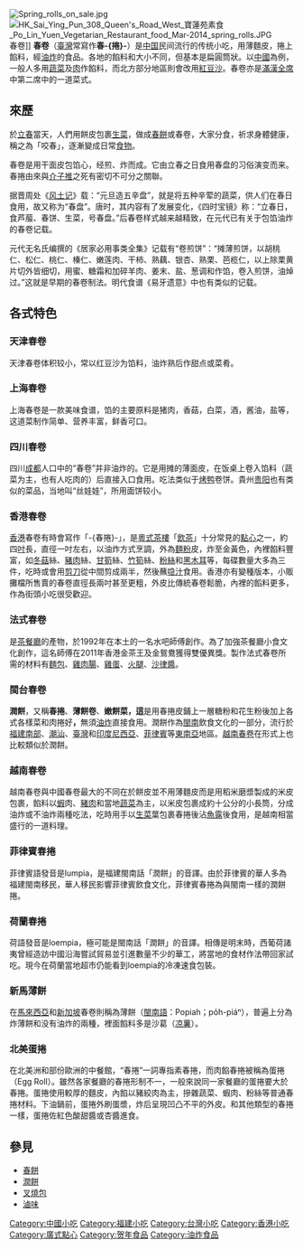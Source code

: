 {{noteTA
|G1 = Food
}}
{{original research|time=2019-01-12T04:04:48+00:00}}
{{Unreferenced|time=2012-04-13T03:02:52+00:00 }}
{{otheruses|subject=一種油炸的食品|other=閩南、臺灣的一种非油炸的食品|潤餅卷}}
[[File:Spring_rolls_on_sale.jpg|thumb]]
[[File:HK_Sai_Ying_Pun_308_Queen's_Road_West_寶蓮苑素食_Po_Lin_Yuen_Vegetarian_Restaurant_food_Mar-2014_spring_rolls.JPG|thumb]]春卷]]
'''春卷'''（[[臺灣|臺灣]]常寫作'''春-{捲}-'''）是[[中国|中国]]民间流行的传统小吃，用薄麵皮，捲上餡料，經[[油|油]][[炸|炸]]的食品。各地的餡料和大小不同，但基本是扁圓筒狀。以[[中國|中國]]為例，一般人多用[[蔬菜|蔬菜]]及[[肉|肉]]作餡料，而北方部分地區則會改用[[豆沙|紅豆沙]]。春卷亦是[[滿漢全席|滿漢全席]]中第二席中的一道菜式。

==來歷==
於[[立春|立春]]當天，人們用餅皮包裹[[生菜|生菜]]，做成[[春餅|春餅]]或春卷，大家分食，祈求身體健康，稱之為「咬春」，逐漸變成日常[[食物|食物]]。

春卷是用干面皮包馅心，经煎、炸而成。它由立春之日食用春盘的习俗演变而来。春捲由來與[[介子推|介子推]]之死有密切不可分之關聯。

据晋周处《[[风土记|风土记]]》载：“元旦造五辛盘”，就是将五种辛荤的蔬菜，供人们在春日食用，故又称为“春盘”。唐时，其内容有了发展变化，《四时宝镜》称：“立春日，食芦菔、春饼、生菜，号春盘。”后春卷样式越来越精致，在元代已有关于包馅油炸的春卷记载。

元代无名氏编撰的《居家必用事类全集》记载有“卷煎饼”：“摊薄煎饼，以胡桃仁、松仁、桃仁、榛仁、嫩莲肉、干柿、熟藕、银杏、熟栗、芭榄仁，以上除栗黄片切外皆细切，用蜜、糖霜和加碎羊肉、姜末、盐、葱调和作馅，卷入煎饼，油焯过。”这就是早期的春卷制法。明代食谱《易牙遗意》中也有类似的记载。

==各式特色==
===天津春卷===
天津春卷体积较小，常以红豆沙为馅料，油炸熟后作甜点或菜肴。

===上海春卷===
上海春卷是一款美味食谱，馅的主要原料是猪肉，香菇，白菜，酒，酱油，盐等，这道菜制作简单、营养丰富，鲜香可口。

===四川春卷===
四川[[成都|成都]]人口中的“春卷”并非油炸的。它是用摊的薄面皮，在饭桌上卷入馅料（蔬菜为主，也有人吃肉的）后直接入口食用。吃法类似于[[烤鸭|烤鸭]]卷饼。貴州[[贵阳|贵阳]]也有类似的菜品，当地叫“丝娃娃”，所用面饼较小。

===香港春卷===
[[香港|香港]]春卷有時會寫作「-{春捲}-」，是[[粵式茶樓|粵式茶樓]]「[[飲茶|飲茶]]」十分常見的[[廣式點心|點心]]之一，約四[[英吋|吋]]長，直徑一吋左右，以油炸方式烹調，外為[[麵粉|麵粉]]皮，炸至金黃色，內裡餡料豐富，如[[冬菇|冬菇]]絲、[[豬肉|豬肉]]絲、[[甘筍|甘筍]]絲、[[竹筍|竹筍]]絲、[[粉絲|粉絲]]和[[黑木耳|黑木耳]]等，每碟數量大多為三件，吃時或會用[[剪刀|剪刀]]從中間剪成兩半，然後蘸[[喼汁|喼汁]]食用。香港亦有變種版本，小販攤檔所售賣的春卷直徑長兩吋甚至更粗，外皮比傳統春卷鬆脆，內裡的饀料更多，作為街頭小吃很受歡迎。

===法式春卷===
是[[茶餐廳|茶餐廳]]的產物，於1992年在本土的一名水吧師傅創作。為了加強茶餐廳小食文化創作，這名師傅在2011年香港金茶王及金鴛鴦獲得雙優異獎。製作法式春卷所需的材料有[[麵包|麵包]]、[[雞肉腸|雞肉腸]]、[[雞蛋|雞蛋]]、[[火腿|火腿]]、[[沙律醬|沙律醬]]。

===閩台春卷===
{{main|潤餅卷}}
'''潤餅'''，又稱'''春捲'''、'''薄餅卷'''、'''嫩餅菜，這'''是用春捲皮鋪上一層糖粉和花生粉後加上各式各樣菜和肉捲好'''，'''無須[[油炸|油炸]]直接食用。潤餅作為[[閩南|閩南]]飲食文化的一部分，流行於[[閩南|福建南部]]、[[潮汕|潮汕]]、[[臺灣|臺灣]]和[[印度尼西亞|印度尼西亞]]、[[菲律賓|菲律賓]]等[[東南亞|東南亞]]地區。[[脍卷|越南春卷]]在形式上也比較類似於潤餅。

===越南春卷===
越南春卷與中國春卷最大的不同在於餅皮並不用薄麵皮而是用稻米磨漿製成的米皮包裹，餡料以[[蝦|蝦]]肉、[[豬肉|豬肉]]和當地[[蔬菜|蔬菜]]為主，以米皮包裹成約十公分的小長筒，分成油炸或不油炸兩種吃法，吃時用手以[[生菜|生菜]]葉包裹春捲後沾[[魚露|魚露]]後食用，是越南相當盛行的一道料理。

===菲律賓春捲===
{{main|潤餅卷#菲律賓春捲}}
菲律賓語發音是lumpia，是福建閩南話「潤餅」的音譯。由於菲律賓的華人多為福建閩南移民，華人移民影響菲律賓飲食文化，菲律賓春捲為與閩南一樣的潤餅捲。

=== 荷蘭春捲 ===
荷語發音是loempia，極可能是閩南話「潤餅」的音譯。相傳是明末時，西葡荷諸夷曾經造訪中國沿海嘗試貿易並引進數量不少的華工，將當地的食材作法帶回家試吃。現今在荷蘭當地超市仍能看到loempia的冷凍速食包裝。

=== 新馬薄餅 ===
在[[馬來西亞|馬來西亞]]和[[新加坡|新加坡]]春卷則稱為薄餅（[[閩南語|閩南語]]：Popiah；po̍h-piáⁿ），普遍上分為炸薄餅和没有油炸的兩種，裡面餡料多是沙葛（[[凉薯|凉薯]]）。

===北美蛋捲===
在北美洲和部份歐洲的中餐館，“春捲”一詞專指素春捲，而肉餡春捲被稱為蛋捲（Egg Roll）。雖然各家餐廳的春捲形制不一，一般來說同一家餐廳的蛋捲要大於春捲。蛋捲使用較厚的麵皮，內餡以豬絞肉為主，摻雜蔬菜、蝦肉、粉絲等普通春捲材料。下油鍋前，蛋捲外刷蛋漿，炸后呈現凹凸不平的外皮。和其他類型的春捲一樣，蛋捲佐紅色酸甜醬或杏醬進食。

==參見==
{{Portal box|歷史|漢字文化圈}}

* [[春饼|春餅]]
*[[潤餅卷|潤餅]]
*[[叉燒包|叉燒包]]
* [[滷味|滷味]]

[[Category:中國小吃|Category:中國小吃]]
[[Category:福建小吃|Category:福建小吃]]
[[Category:台灣小吃|Category:台灣小吃]]
[[Category:香港小吃|Category:香港小吃]]
[[Category:廣式點心|Category:廣式點心]]
[[Category:贺年食品|Category:贺年食品]]
[[Category:油炸食品|Category:油炸食品]]